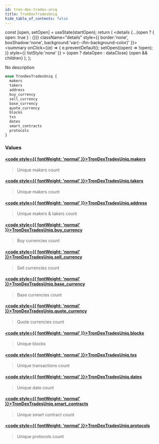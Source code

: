 ```yaml
---
id: tron-dex-trades-uniq
title: TronDexTradesUniq
hide_table_of_contents: false
---
```







  const [open, setOpen] = useState(startOpen);
  return (
    <details {...(open ? { open: true } : {})} className="details" style={{ border:'none', boxShadow:'none', background:'var(--ifm-background-color)' }}>
      <summary
        onClick={(e) => {
          e.preventDefault();
          setOpen((open) => !open);
        }}
        style={{ listStyle:'none' }}
      >
      {open ? dataOpen : dataClose}
      </summary>
      {open && children}
    </details>
  );
};








No description


```graphql
enum TronDexTradesUniq {
  makers
  takers
  address
  buy_currency
  sell_currency
  base_currency
  quote_currency
  blocks
  txs
  dates
  smart_contracts
  protocols
}
```




### Values

#### [<code style={{ fontWeight: 'normal' }}>TronDexTradesUniq.<b>makers</b></code>](#)  
> 
> 
> Unique makers count
> 

#### [<code style={{ fontWeight: 'normal' }}>TronDexTradesUniq.<b>takers</b></code>](#)  
> 
> 
> Unique makers count
> 

#### [<code style={{ fontWeight: 'normal' }}>TronDexTradesUniq.<b>address</b></code>](#)  
> 
> 
> Unique makers & takers count
> 

#### [<code style={{ fontWeight: 'normal' }}>TronDexTradesUniq.<b>buy_currency</b></code>](#)  
> 
> 
> Buy currencies count
> 

#### [<code style={{ fontWeight: 'normal' }}>TronDexTradesUniq.<b>sell_currency</b></code>](#)  
> 
> 
> Sell currencies count
> 

#### [<code style={{ fontWeight: 'normal' }}>TronDexTradesUniq.<b>base_currency</b></code>](#)  
> 
> 
> Base currencies count
> 

#### [<code style={{ fontWeight: 'normal' }}>TronDexTradesUniq.<b>quote_currency</b></code>](#)  
> 
> 
> Quote currencies count
> 

#### [<code style={{ fontWeight: 'normal' }}>TronDexTradesUniq.<b>blocks</b></code>](#)  
> 
> 
> Unique blocks
> 

#### [<code style={{ fontWeight: 'normal' }}>TronDexTradesUniq.<b>txs</b></code>](#)  
> 
> 
> Unique transactions count
> 

#### [<code style={{ fontWeight: 'normal' }}>TronDexTradesUniq.<b>dates</b></code>](#)  
> 
> 
> Unique date count
> 

#### [<code style={{ fontWeight: 'normal' }}>TronDexTradesUniq.<b>smart_contracts</b></code>](#)  
> 
> 
> Unique smart contract count
> 

#### [<code style={{ fontWeight: 'normal' }}>TronDexTradesUniq.<b>protocols</b></code>](#)  
> 
> 
> Unique protocols count
> 



